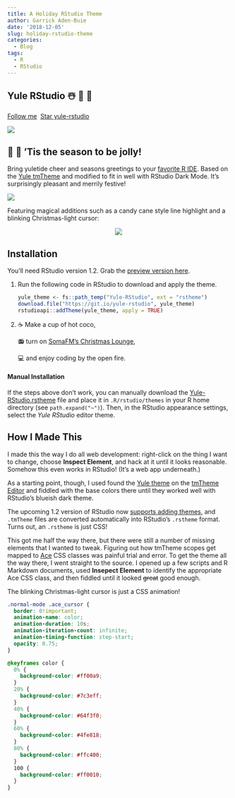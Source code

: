 ```yaml
---
title: A Holiday RStudio Theme
author: Garrick Aden-Buie
date: '2018-12-05'
slug: holiday-rstudio-theme
categories:
  - Blog
tags:
  - R
  - RStudio
---
```


[yule-base]: https://tmtheme-editor.herokuapp.com/#!/editor/theme/Yule
[yule-rstudio]: https://github.com/gadenbuie/yule-rstudio/

## Yule RStudio &#x2603;&#xFE0F; &#x1F384; &#x1F381;

<!-- https://buttons.github.io/ -->
<a class="github-button" href="https://github.com/gadenbuie" data-show-count="true" aria-label="Follow @gadenbuie on GitHub">Follow me</a>&nbsp;
<a class="github-button" href="https://github.com/gadenbuie/yule-rstudio" data-icon="octicon-star" data-show-count="true" aria-label="Star gadenbuie/yule-rstudio on GitHub">Star yule-rstudio</a>&nbsp;

![](/images/2018/holiday-rstudio-theme/mockup-rstudio.png)

## &#x1F385; &#x1F936; 'Tis the season to be jolly!

Bring yuletide cheer and seasons greetings to your [favorite R IDE](https://rstudio.com). Based on the [Yule tmTheme][yule-base] and modified to fit in well with RStudio Dark Mode. It's surprisingly pleasant and merrily festive!

![](/images/2018/holiday-rstudio-theme/floating-rstudio.png)

Featuring magical additions such as a candy cane style line highlight and a blinking Christmas-light cursor:

<p align="center"><img src="/images/2018/holiday-rstudio-theme/blinking-cursor.gif"/></p>

## Installation

You'll need RStudio version 1.2. Grab the [preview version here](https://www.rstudio.com/products/rstudio/download/preview/).

1. Run the following code in RStudio to download and apply the theme.

   ```r
   yule_theme <- fs::path_temp("Yule-RStudio", ext = "rstheme")
   download.file("https://git.io/yule-rstudio", yule_theme)
   rstudioapi::addTheme(yule_theme, apply = TRUE)
   ```

1. &#x2615; Make a cup of hot coco,

    &#x1F4FB; turn on [SomaFM's Christmas Lounge](https://somafm.com/christmas/), 
    
    &#x1F4BB; and enjoy coding by the open fire.

#### Manual Installation

If the steps above don't work, you can manually download the [Yule-RStudio.rstheme](Yule-RStudio.rstheme) file and place it in `.R/rstudio/themes` in your R home directory (see `path.expand("~")`). Then, in the RStudio appearance settings, select the _Yule RStudio_ editor theme. 

## How I Made This

I made this the way I do all web development: right-click on the thing I want to change, choose **Inspect Element**, and hack at it until it looks reasonable.
Somehow this even works in RStudio! 
(It's a web app underneath.)

As a starting point, though, I used found the [Yule theme][yule-base] on the [tmTheme Editor](https://tmtheme-editor.herokuapp.com) and fiddled with the base colors there until they worked well with RStudio's blueish dark theme.

The upcoming 1.2 version of RStudio now 
[supports adding themes](https://github.com/batpigandme/night-owlish/blob/master/installation_notes.md), 
and `.tmTheme` files are converted automatically into RStudio's `.rstheme` format.
Turns out, an `.rstheme` is just CSS!

This got me half the way there, but there were still a number of missing elements that I wanted to tweak. 
Figuring out how tmTheme scopes get mapped to [Ace](https://github.com/ajaxorg/ace) CSS classes was painful trial and error.
To get the theme all the way there, I went straight to the source. 
I opened up a few scripts and R Markdown documents, used **Insepect Element** to identify the appropriate Ace CSS class, and then fiddled until it looked ~~great~~ good enough.

The blinking Christmas-light cursor is just a CSS animation!

```css
.normal-mode .ace_cursor {
  border: 0!important;
  animation-name: color;
  animation-duration: 10s;
  animation-iteration-count: infinite;
  animation-timing-function: step-start;
  opacity: 0.75;
}

@keyframes color {
  0% {
    background-color: #ff00a9;
  }
  20% {
    background-color: #7c3eff;
  }
  40% {
    background-color: #64f3f0;
  }
  60% {
    background-color: #4fe818;
  }
  80% {
    background-color: #ffc400;
  }
  100 {
    background-color: #ff0010;
  }
}
```
